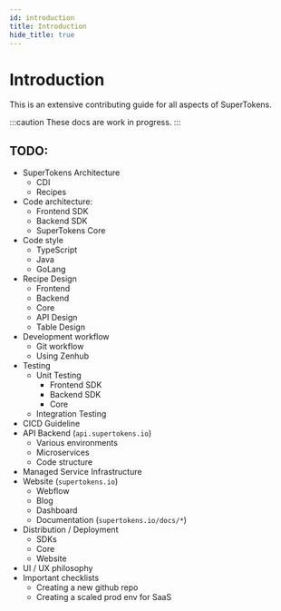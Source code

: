 ```yaml
---
id: introduction
title: Introduction
hide_title: true
---
```


# Introduction

This is an extensive contributing guide for all aspects of SuperTokens.

:::caution
These docs are work in progress.
:::

## TODO:
- SuperTokens Architecture
  - CDI
  - Recipes
- Code architecture:
  - Frontend SDK
  - Backend SDK
  - SuperTokens Core
- Code style
  - TypeScript
  - Java
  - GoLang
- Recipe Design
  - Frontend
  - Backend
  - Core
  - API Design
  - Table Design
- Development workflow
  - Git workflow
  - Using Zenhub
- Testing
  - Unit Testing
    - Frontend SDK
    - Backend SDK
    - Core
  - Integration Testing
- CICD Guideline
- API Backend (`api.supertokens.io`)
  - Various environments
  - Microservices
  - Code structure
- Managed Service Infrastructure
- Website (`supertokens.io`)
  - Webflow
  - Blog
  - Dashboard
  - Documentation (`supertokens.io/docs/*`)
- Distribution / Deployment
  - SDKs
  - Core
  - Website
- UI / UX philosophy
- Important checklists
  - Creating a new github repo
  - Creating a scaled prod env for SaaS
